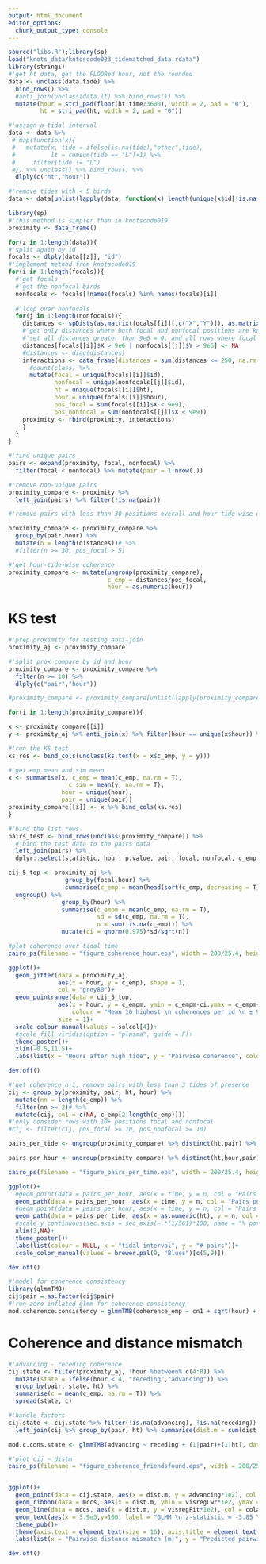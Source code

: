 ```yaml
---
output: html_document
editor_options: 
  chunk_output_type: console
---
```

```r
source("libs.R");library(sp)
load("knots_data/kntoscode023_tidematched_data.rdata")
library(stringi)
#'get ht data, get the FLOORed hour, not the rounded
data <- unclass(data.tide) %>% 
  bind_rows() %>% 
  #anti_join(unclass(data.lt) %>% bind_rows()) %>% 
  mutate(hour = stri_pad(floor(ht.time/3600), width = 2, pad = "0"),
         ht = stri_pad(ht, width = 2, pad = "0"))

#'assign a tidal interval
data <- data %>% 
 # map(function(x){
 #   mutate(x, tide = ifelse(is.na(tide),"other",tide),
 #          lt = cumsum(tide == "L")+1) %>% 
 #     filter(tide != "L")
 #}) %>% unclass() %>% bind_rows() %>% 
  dlply(c("ht","hour"))

#'remove tides with < 5 birds
data <- data[unlist(lapply(data, function(x) length(unique(x$id[!is.na(x$id)])))) >= 5]
```

```r
library(sp)
#'this method is simpler than in knotscode019.
proximity <- data_frame()

for(z in 1:length(data)){
#'split again by id
focals <- dlply(data[[z]], "id")  
#'implement method from knotscode019
for(i in 1:length(focals)){
  #'get focals
  #'get the nonfocal birds
  nonfocals <- focals[!names(focals) %in% names(focals)[i]]
  
  #'loop over nonfocals
  for(j in 1:length(nonfocals)){
    distances <- spDists(as.matrix(focals[[i]][,c("X","Y")]), as.matrix(nonfocals[[j]][,c("X","Y")]), diagonal = T)
    #'get only distances where both focal and nonfocal positions are known
    #'set all distances greater than 9e6 = 0, and all rows where focal pos and all cols where nonfocal pos are > 9e6
    distances[focals[[i]]$X > 9e6 | nonfocals[[j]]$Y > 9e6] <- NA
    #distances <- diag(distances)
    interactions <- data_frame(distances = sum(distances <= 250, na.rm = T)) %>%
      #count(class) %>% 
      mutate(focal = unique(focals[[i]]$id), 
             nonfocal = unique(nonfocals[[j]]$id), 
             ht = unique(focals[[i]]$ht),
             hour = unique(focals[[i]]$hour),
             pos_focal = sum(focals[[i]]$X < 9e9), 
             pos_nonfocal = sum(nonfocals[[j]]$X < 9e9))
    proximity <- rbind(proximity, interactions)
    }
  }
}
```

```r
#'find unique pairs
pairs <- expand(proximity, focal, nonfocal) %>% 
  filter(focal < nonfocal) %>% mutate(pair = 1:nrow(.))

#'remove non-unique pairs
proximity_compare <- proximity %>% 
  left_join(pairs) %>% filter(!is.na(pair))
```

```r
#'remove pairs with less than 30 positions overall and hour-tide-wise data with under 5 focal bird positions

proximity_compare <- proximity_compare %>% 
  group_by(pair,hour) %>% 
  mutate(n = length(distances))# %>% 
  #filter(n >= 30, pos_focal > 5)

#'get hour-tide-wise coherence
proximity_compare <- mutate(ungroup(proximity_compare),
                            c_emp = distances/pos_focal,
                            hour = as.numeric(hour))
```

# KS test

```r
#'prep proximity for testing anti-join
proximity_aj <- proximity_compare

#'split prox_compare by id and hour
proximity_compare <- proximity_compare %>%
  filter(n >= 10) %>% 
  dlply(c("pair","hour"))

#proximity_compare <- proximity_compare[unlist(lapply(proximity_compare, nrow)) >= 10]

for(i in 1:length(proximity_compare)){

x <- proximity_compare[[i]]
y <- proximity_aj %>% anti_join(x) %>% filter(hour == unique(x$hour)) %>% .$c_emp

#'run the KS test
ks.res <- bind_cols(unclass(ks.test(x = x$c_emp, y = y)))

#'get emp mean and sim mean
x <- summarise(x, c_emp = mean(c_emp, na.rm = T),
                 c_sim = mean(y, na.rm = T),
               hour = unique(hour),
               pair = unique(pair))
proximity_compare[[i]] <- x %>% bind_cols(ks.res)
}

#'bind the list rows
pairs_test <- bind_rows(unclass(proximity_compare)) %>%
  #'bind the test data to the pairs data
  left_join(pairs) %>%
  dplyr::select(statistic, hour, p.value, pair, focal, nonfocal, c_emp, c_sim)
```


```r
cij_5_top <- proximity_aj %>% 
                group_by(focal,hour) %>% 
                summarise(c_emp = mean(head(sort(c_emp, decreasing = T), n = 10))) %>%
  ungroup() %>% 
               group_by(hour) %>% 
               summarise(c_empm = mean(c_emp, na.rm = T),
                         sd = sd(c_emp, na.rm = T),
                         n = sum(!is.na(c_emp))) %>% 
               mutate(ci = qnorm(0.975)*sd/sqrt(n))

#plot coherence over tidal time
cairo_ps(filename = "figure_coherence_hour.eps", width = 200/25.4, height = 200/25.4)

ggplot()+
  geom_jitter(data = proximity_aj,
              aes(x = hour, y = c_emp), shape = 1,
              col = "grey80")+
  geom_pointrange(data = cij_5_top,
              aes(x = hour, y = c_empm, ymin = c_empm-ci,ymax = c_empm+ci,
                  colour = "Mean 10 highest \n coherences per id \n ± 95% CI"),
              size = 1)+
  scale_colour_manual(values = solcol[4])+
  #scale_fill_viridis(option = "plasma", guide = F)+
  theme_poster()+
  xlim(-0.5,11.5)+
  labs(list(x = "Hours after high tide", y = "Pairwise coherence", colour = NULL))

dev.off()
```


```r
#'get coherence n-1, remove pairs with less than 3 tides of presence
cij <- group_by(proximity, pair, ht, hour) %>% 
  mutate(nn = length(c_emp)) %>% 
  filter(nn >= 2)# %>% 
  mutate(cij, cn1 = c(NA, c_emp[2:length(c_emp)]))
#'only consider rows with 10+ positions focal and nonfocal
#cij <- filter(cij, pos_focal >= 10, pos_nonfocal >= 10)
```

```r
pairs_per_tide <- ungroup(proximity_compare) %>% distinct(ht,pair) %>% count(ht)

pairs_per_hour <- ungroup(proximity_compare) %>% distinct(ht,hour,pair) %>% count(ht,hour) %>% mutate(time = as.numeric(ht)+(hour/max(hour)))

cairo_ps(filename = "figure_pairs_per_time.eps", width = 200/25.4, height = 200/25.4)

ggplot()+
  #geom_point(data = pairs_per_hour, aes(x = time, y = n, col = "Pairs per hour"), size = 1, shape = 1)+
  geom_path(data = pairs_per_hour, aes(x = time, y = n, col = "Pairs per hour"))+
  #geom_point(data = pairs_per_hour, aes(x = time, y = n, col = "Pairs per hour"),shape = 21, fill = "white", size = 2)+
  geom_path(data = pairs_per_tide, aes(x = as.numeric(ht), y = n, col = "Pairs per tidal interval"), size = 1)+
  #scale_y_continuous(sec.axis = sec_axis(~.*(1/561)*100, name = "% potential pairs"))+
  xlim(3,NA)+
  theme_poster()+
  labs(list(colour = NULL, x = "tidal interval", y = "# pairs"))+
  scale_color_manual(values = brewer.pal(9, "Blues")[c(5,9)])

dev.off()
```

```r
#'model for coherence consistency
library(glmmTMB)
cij$pair = as.factor(cij$pair)
#'run zero inflated glmm for coherence consistency
mod.coherence.consistency = glmmTMB(coherence_emp ~ cn1 + sqrt(hour) + (1|pair) + (1|ht), data = cij, family = binomial, ziformula = ~1)
```

# Coherence and distance mismatch

```r
#'advancing - receding coherence
cij.state <- filter(proximity_aj, !hour %between% c(4:8)) %>% 
  mutate(state = ifelse(hour < 4, "receding","advancing")) %>% 
  group_by(pair, state, ht) %>% 
  summarise(c = mean(c_emp, na.rm = T)) %>% 
  spread(state, c)

#'handle factors
cij.state <- cij.state %>% filter(!is.na(advancing), !is.na(receding)) %>% 
  left_join(cij %>% group_by(pair, ht) %>% summarise(dist.m = sum(dist.mismatch), speed.m = mean(speed.mismatch, na.rm = T)))

mod.c.cons.state <- glmmTMB(advancing ~ receding + (1|pair)+(1|ht), data = cij.state, family = binomial, ziformula = ~1)
```

```r
#'plot cij ~ distm
cairo_ps(filename = "figure_coherence_friendsfound.eps", width = 200/25.4, height = 200/25.4)


ggplot()+
  geom_point(data = cij.state, aes(x = dist.m, y = advancing*1e2), col = "grey70", shape = 1)+
  geom_ribbon(data = mccs, aes(x = dist.m, ymin = visregLwr*1e2, ymax = visregUpr*1e2), fill = cola1, alpha = 0.4)+
  geom_line(data = mccs, aes(x = dist.m, y = visregFit*1e2), col = cola2, size = 2)+
  geom_text(aes(x = 3.9e3,y=100, label = "GLMM \n z-statistic = -3.85 \n P-value < 0.001"), size = 8, vjust = "inward", hjust = "outward")+
  theme_pub()+
  theme(axis.text = element_text(size = 16), axis.title = element_text(size = 20))+
  labs(list(x = "Pairwise distance mismatch (m)", y = "Predicted pairwise coherence (%)"))

dev.off()
```